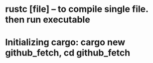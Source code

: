 # rustc [file] -- to compile single file. then run executable
# Initializing cargo: cargo new github_fetch, cd github_fetch
